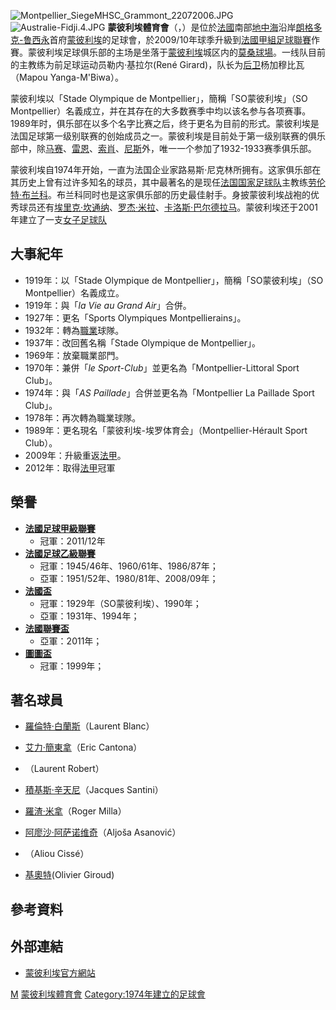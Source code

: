 {{noteTA|G1=足球
|G2=People
|T=zh-hans:蒙彼利埃足球俱乐部;zh-hk:蒙彼利埃體育會;zh-tw:蒙彼利埃體育俱樂部;
}}
{{Football club infobox
| clubname   = 蒙彼利埃<br />''Montpellier HSC''
| image      = [[File:HSC_Montpellier_Logo.svg|180px]]
| fullname   = Montpellier Hérault Sport Club
| nickname   = 
| founded    = 1974年
| ground     = [[莫桑球場|莫桑球場]]（Stade de la Mosson）
| city       = [[蒙彼利埃|蒙彼利埃]]
| capacity   = 32,900
| chairman   = Louis Nicollin
| manager    = 雷内·吉拉德
| league     = [[法國足球甲級聯賽|法國足球甲級聯賽]]
| season     = [[2021年至2022年法國足球甲級聯賽|2021–22]]
| position   = 法甲，第 13 位
| website    = http://www.mhscfoot.com/
|pattern_la1=_MHSC_Dom_2017
|pattern_b1=_MHSC_Dom_2017
|pattern_ra1=_MHSC_Dom_2017
|pattern_sh1=_MHSC_Dom_2011
|pattern_so1=
|pattern_la2=_MHSC_Ext_2017
|pattern_b2=_MHSC_Ext_2017
|pattern_ra2=_MHSC_Ext_2017
|pattern_sh2=_MHSC_Ext_2017
|pattern_so2=
|pattern_la3=
|pattern_b3=
|pattern_ra3=
|pattern_sh3=
|pattern_so3=
}}
[[File:Montpellier_SiegeMHSC_Grammont_22072006.JPG|thumb]]
[[File:Australie-Fidji.4.JPG|thumb]]
'''蒙彼利埃體育會'''（{{lang-fr|'''Montpellier Hérault Sport Club'''}}，{{IPA-fr|mɔ̃pəlje eʁo spɔʁ klœb}}）是位於[[法國|法國]]南部[[地中海|地中海]]沿岸[[朗格多克-鲁西永|朗格多克-鲁西永]]首府[[蒙彼利埃|蒙彼利埃]]的足球會，於2009/10年球季升級到[[法甲|法國甲組足球聯賽]]作賽。蒙彼利埃足球俱乐部的主场是坐落于[[蒙彼利埃|蒙彼利埃]]城区内的[[莫桑球場|莫桑球場]]。一线队目前的主教练为前足球运动员勒内·基拉尔(René Girard)，队长为[[后卫|后卫]]杨加穆比瓦（Mapou Yanga-M'Biwa）。

蒙彼利埃以「Stade Olympique de Montpellier」，簡稱「SO蒙彼利埃」（SO Montpellier）名義成立，并在其存在的大多数赛季中均以该名参与各项赛事。1989年时，俱乐部在以多个名字比赛之后，终于更名为目前的形式。蒙彼利埃是法国足球第一级别联赛的创始成员之一。蒙彼利埃是目前处于第一级别联赛的俱乐部中，除[[马赛足球俱乐部|马赛]]、[[雷恩足球俱乐部|雷恩]]、[[索肖足球俱乐部|索肖]]、[[尼斯足球俱乐部|尼斯]]外，唯一一个参加了1932-1933赛季俱乐部。

蒙彼利埃自1974年开始，一直为法国企业家路易斯·尼克林所拥有。这家俱乐部在其历史上曾有过许多知名的球员，其中最著名的是现任[[法国国家足球队|法国国家足球队]]主教练[[劳伦特·布兰科|劳伦特·布兰科]]。布兰科同时也是这家俱乐部的历史最佳射手。身披蒙彼利埃战袍的优秀球员还有[[埃里克·坎通纳|埃里克·坎通纳]]、[[罗杰·米拉|罗杰·米拉]]、[[卡洛斯·巴尔德拉马|卡洛斯·巴尔德拉马]]。蒙彼利埃还于2001年建立了一支[[蒙彼利埃足球俱乐部_(女子足球队)|女子足球队]]

== 大事紀年 ==
* 1919年：以「Stade Olympique de Montpellier」，簡稱「SO蒙彼利埃」（SO Montpellier）名義成立。 
* 1919年：與「''la Vie au Grand Air''」合併。
* 1927年：更名「Sports Olympiques Montpellierains」。
* 1932年：轉為[[職業|職業]]球隊。 
* 1937年：改回舊名稱「Stade Olympique de Montpellier」。
* 1969年：放棄職業部門。 
* 1970年：兼併「''le Sport-Club''」並更名為「Montpellier-Littoral Sport Club」。
* 1974年：與「''AS Paillade''」合併並更名為「Montpellier La Paillade Sport Club」。
* 1978年：再次轉為職業球隊。 
* 1989年：更名現名「蒙彼利埃-埃罗体育会」（Montpellier-Hérault Sport Club）。
* 2009年：升級重返[[法甲|法甲]]。
* 2012年：取得[[法甲|法甲]]冠軍

== 榮譽 ==
*'''[[法國足球甲級聯賽|法國足球甲級聯賽]]'''
** 冠軍：2011/12年
*'''[[法國足球乙級聯賽|法國足球乙級聯賽]]'''
** 冠軍：1945/46年、1960/61年、1986/87年；
** 亞軍：1951/52年、1980/81年、2008/09年；
*'''[[法國盃|法國盃]]'''
** 冠軍：1929年（SO蒙彼利埃）、1990年；
** 亞軍：1931年、1994年；
*'''[[法國聯賽盃|法國聯賽盃]]'''
** 亞軍：2011年；
*'''[[歐洲足聯國際托托盃|圖圖盃]]'''
** 冠軍：1999年；

== 著名球員 ==
* {{flagicon|France}} [[羅倫特·白蘭斯|羅倫特·白蘭斯]]（Laurent Blanc） 
* {{flagicon|France}} [[埃里克·坎通纳|艾力·簡東拿]]（Eric Cantona） 
* {{flagicon|France}} {{link-en|劳伦特·罗伯特|Laurent Robert}}（Laurent Robert）
* {{flagicon|France}} [[積基斯·辛天尼|積基斯·辛天尼]]（Jacques Santini）
* {{flagicon|Cameroon}} [[羅傑·米拉|羅渣·米拿]]（Roger Milla）
* {{flagicon|Croatia}} [[阿廖沙·阿萨诺维奇|阿廖沙·阿萨诺维奇]]（Aljoša Asanović）
* {{flagicon|Senegal}} {{link-en|阿利奧·施斯|Aliou Cissé}}（Aliou Cissé）
* {{flagicon|France}} [[奥利弗·吉鲁|基奧特]](Olivier Giroud)

== 參考資料 ==
{{Reflist}}

== 外部連結 ==
* {{fr}}[http://www.mhscfoot.com 蒙彼利埃官方網站] {{Wayback|url=http://www.mhscfoot.com/ |date=19991103003729 }}

{{欧洲足联国际托托杯冠军}}
{{法國甲組足球聯賽參賽球隊}}
{{蒙彼利埃球员名单}}

[[Category:法國足球俱樂部|M]]
[[Category:蒙彼利埃體育會|]]
[[Category:1974年建立的足球會|Category:1974年建立的足球會]]